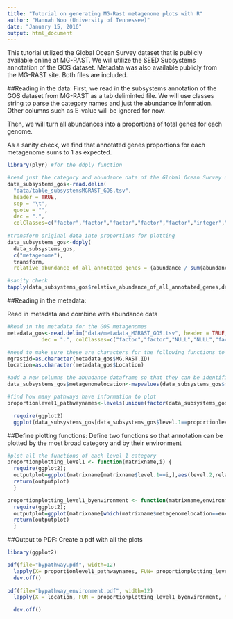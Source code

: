 ```yaml
---
title: "Tutorial on generating MG-Rast metagenome plots with R"
author: "Hannah Woo (University of Tennessee)"
date: "January 15, 2016"
output: html_document
---
```


This tutorial utilized the Global Ocean Survey dataset that is publicly available online at MG-RAST.  We will utilize the SEED Subsystems annotation of the GOS dataset. Metadata was also available publicly from the MG-RAST site.  Both files are included.

##Reading in the data:
First, we read in the subsystems annotation of the GOS dataset from MG-RAST as a tab deliminted file.
We will use classes string to parse the category names and just the abundance information.  Other columns such as E-value will be ignored for now.  

Then, we will turn all abundances into a proportions of total genes for each genome.

As a sanity check, we find that annotated genes proportions for each metagenome sums to 1 as expected.

```r
library(plyr) #for the ddply function

#read just the category and abundance data of the Global Ocean Survey data.
data_subsystems_gos<-read.delim(
  "data/table_subsystemsMGRAST_GOS.tsv", 
  header = TRUE, 
  sep = "\t", 
  quote = "", 
  dec = ".", 
  colClasses=c("factor","factor","factor","factor","factor","integer","NULL","NULL","NULL","NULL","NULL"))
  
#transform original data into proportions for plotting
data_subsystems_gos<-ddply(
  data_subsystems_gos, 
  c("metagenome"), 
  transform, 
  relative_abundance_of_all_annotated_genes = (abundance / sum(abundance)))

#sanity check
tapply(data_subsystems_gos$relative_abundance_of_all_annotated_genes,data_subsystems_gos$metagenome, sum)
```
##Reading in the metadata:

Read in metadata and combine with abundance data
```r
#Read in the metadata for the GOS metagenomes
metadata_gos<-read.delim("data/metadata_MGRAST_GOS.tsv", header = TRUE, sep = "\t", quote = "",
           dec = ".", colClasses=c("factor","factor","NULL","NULL","factor","factor","factor","factor","factor","NULL","factor","factor"))

#need to make sure these are characters for the following functions to work properly
mgrastid=as.character(metadata_gos$MG.RAST.ID)
location=as.character(metadata_gos$Location)

#add a new columns the abundance dataframe so that they can be identified by location 
data_subsystems_gos$metagenomelocation<-mapvalues(data_subsystems_gos$metagenome, from =mgrastid, to = location)   

#find how many pathways have information to plot
proportionlevel1_pathwaynames<-levels(unique(factor(data_subsystems_gos$level.1))) 

```

```r
  require(ggplot2)
  ggplot(data_subsystems_gos[data_subsystems_gos$level.1==proportionlevel1_pathwaynames[1],],aes(level.2,relative_abundance_of_all_annotated_genes)) + geom_point(colour="black") + theme(axis.text.x=element_text(angle=-90, size=8, colour="black")) + coord_flip() + ggtitle(paste(proportionlevel1_pathwaynames[1],"level.1"))
```
##Define plotting functions:
Define two functions so that annotation can be plotted by the most broad category and by their environment
```r
#plot all the functions of each level 1 category
proportionplotting_level1 <- function(matrixname,i) {
  require(ggplot2); 
  outputplot=ggplot(matrixname[matrixname$level.1==i,],aes(level.2,relative_abundance_of_all_annotated_genes)) + geom_point(colour="black") + theme(axis.text.x=element_text(angle=-90, size=8, colour="black")) + coord_flip() + ggtitle(paste(i,"level.1")); 
  return(outputplot)
  }

proportionplotting_level1_byenvironment <- function(matrixname,environment) {
  require(ggplot2); 
  outputplot=ggplot(matrixname[which(matrixname$metagenomelocation==environment),],aes(level.1,relative_abundance_of_all_annotated_genes), fill=metagenometype) + geom_bar(stat="identity", position="dodge", aes(fill=metagenomelocation), colour="black") + theme(axis.text.x=element_text(angle=-90, size=8, colour="black"),legend.position ="top") + scale_fill_manual(values=c("#FFFFFF","#a9a9a9")) + coord_flip() + ggtitle(paste(environment,"level.1")); 
  return(outputplot)
  }
```
##Output to PDF:
Create a pdf with all the plots
```r
library(ggplot2)

pdf(file="bypathway.pdf", width=12) 
  lapply(X= proportionlevel1_pathwaynames, FUN= proportionplotting_level1, matrixname=data_subsystems_gos)
  dev.off()
  
pdf(file="bypathway_environment.pdf", width=12) 
  lapply(X = location, FUN = proportionplotting_level1_byenvironment, matrixname=data_subsystems_gos)

  dev.off()
```
